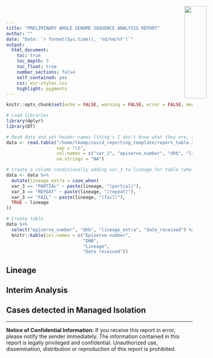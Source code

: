 ```yaml
---
title: "PRELIMINARY WHOLE GENOME SEQUENCE ANALYSIS REPORT"
author: ""
date: "Date: `r format(Sys.time(), '%d/%m/%Y')`"
output: 
  html_document:
    toc: true
    toc_depth: 3
    toc_float: true
    number_sections: false
    self_contained: yes
    css: esr-styles.css
    highlight: pygments
---
```


<img src="./images/ESR_logo.svg" style="position:absolute;top:26px;right:10px;width:25%;" />

```r
knitr::opts_chunk$set(echo = FALSE, warning = FALSE, error = FALSE, message = FALSE)
```

```r
# Load libraries
library(dplyr)
library(DT)

# Read data and set header names (thing's I don't know what they are, set to var_*)
data <- read.table("/home/lkemp/covid_reporting_template/report_table.tsv",
                   sep = "\t",
                   col.names = c("var_1", "episerve_number", "dhb", "lineage", "date_received", "var_2", "var_3"),
                   na.strings = "NA")

# Create a column conditionally adding var_3 to lineage for table (whe partial, repeat or fail)
data <- data %>%
  mutate(lineage_extra = case_when(
  var_3 == "PARTIAL" ~ paste(lineage, "(partial)"),
  var_3 == "REPEAT" ~ paste(lineage, "(repeat)"),
  var_3 == "FAIL" ~ paste(lineage, "(fail)"),
  TRUE ~ lineage
))

# Create table
data %>%
  select("episerve_number", "dhb", "lineage_extra", "date_received") %>%
  knitr::kable(col.names = c("Episerve number",
                             "DHB",
                             "Lineage",
                             "Date received"))
```

## Lineage  


## Interim Analysis  


## Cases detected in Managed Isolation



-----

**Notice of Confidential Information:**
If you receive this report in error, please notify the sender immediately. The information contained in this report is legally privileged and confidential. Unauthorized use, dissemination, distribution or reproduction of this report is prohibited.